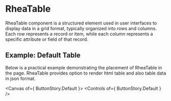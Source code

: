 


<Meta title="Components/Atoms/Button" />

# RheaTable

RheaTable component is a structured element used in user interfaces to display data in a grid format, typically organized into rows and columns. Each row represents a record or item, while each column represents a specific attribute or field of that record.

## Example: Default Table

Below is a practical example demonstrating the placement of RheaTable in the page. RheaTable provides option to render html table and also table data in json format.

<Canvas of={ ButtonStory.Default }></Canvas>
<Controls of={ ButtonStory.Default } />